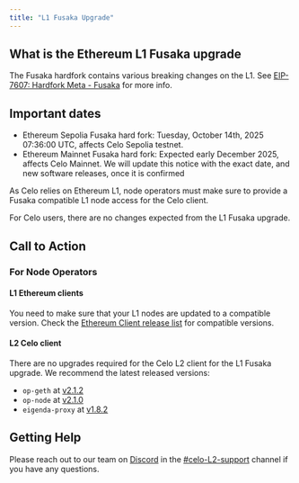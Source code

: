 ```yaml
---
title: "L1 Fusaka Upgrade"
---
```


## What is the Ethereum L1 Fusaka upgrade

The Fusaka hardfork contains various breaking changes on the L1. See [EIP-7607: Hardfork Meta - Fusaka](https://eips.ethereum.org/EIPS/eip-7607) for more info.

## Important dates

- Ethereum Sepolia Fusaka hard fork: Tuesday, October 14th, 2025 07:36:00 UTC, affects Celo Sepolia testnet.
- Ethereum Mainnet Fusaka hard fork: Expected early December 2025, affects Celo Mainnet. We will update this notice with the exact date, and new software releases, once it is confirmed

As Celo relies on Ethereum L1, node operators must make sure to provide a Fusaka compatible L1 node access for the Celo client.

<Note>
For Celo users, there are no changes expected from the L1 Fusaka upgrade.
</Note>

## Call to Action

### For Node Operators

#### L1 Ethereum clients

You need to make sure that your L1 nodes are updated to a compatible version. Check the [Ethereum Client release list](https://blog.ethereum.org/2025/09/26/fusaka-testnet-announcement#client-releases) for compatible versions.

#### L2 Celo client

There are no upgrades required for the Celo L2 client for the L1 Fusaka upgrade. We recommend the latest released versions:

- `op-geth` at [v2.1.2](https://github.com/celo-org/op-geth/releases/tag/celo-v2.1.2)
- `op-node` at [v2.1.0](https://github.com/celo-org/optimism/releases/tag/celo-v2.1.0)
- `eigenda-proxy` at [v1.8.2](https://github.com/layr-labs/eigenda/pkgs/container/eigenda-proxy/437919973?tag=v1.8.2)

## Getting Help

Please reach out to our team on [Discord](https://chat.celo.org) in the [#celo-L2-support](https://discord.com/channels/600834479145353243/1286649605798367252) channel if you have any questions.
